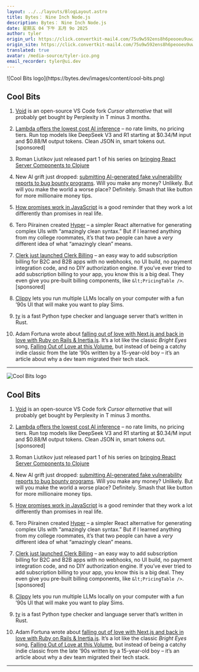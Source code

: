 ```yaml
---
layout: ../../layouts/BlogLayout.astro
title: Bytes： Nine Inch Node.js
description: Bytes： Nine Inch Node.js
date: 星期五 04 下午 五月 9o 2025
author: tyler
origin_url: https://click.convertkit-mail4.com/75u9w592ens8h6peooeu9uwzr9r66fn/9qhzhdudxxp6z0f9/aHR0cHM6Ly9ieXRlcy5kZXYvYXJjaGl2ZXMvMzkx
origin_site: https://click.convertkit-mail4.com/75u9w592ens8h6peooeu9uwzr9r66fn/9qhzhdudxxp6z0f9/aHR0cHM6Ly9ieXRlcy5kZXYvYXJjaGl2ZXMvMzkx
translated: true
avatar: /media-source/tyler-ico.png
email_recorder: tyler@ui.dev
---
```



<Reference client:only="react" title="Bytes： Nine Inch Node.js" url="https://click.convertkit-mail4.com/75u9w592ens8h6peooeu9uwzr9r66fn/9qhzhdudxxp6z0f9/aHR0cHM6Ly9ieXRlcy5kZXYvYXJjaGl2ZXMvMzkx" />

<Detail client:only="react">
	![Cool Bits logo](https://bytes.dev/images/content/cool-bits.png)

## Cool Bits

1.  [Void](https://click.convertkit-mail4.com/75u9w592ens8h6peooeu9uwzr9r66fn/e0hph0u7ee0l4li8/aHR0cHM6Ly9naXRodWIuY29tL3ZvaWRlZGl0b3Ivdm9pZA==) is an open-source VS Code fork _Cursor alternative_ that will probably get bought by Perplexity in T minus 3 months.
    
2.  [Lambda offers the lowest cost AI inference](https://click.convertkit-mail4.com/75u9w592ens8h6peooeu9uwzr9r66fn/7qh7h2u988o6z8sz/aHR0cHM6Ly9sYW1iZGEuYWkvaW5mZXJlbmNlP3V0bV9jYW1wYWlnbj0yMDI1LTA0LWluZmVyZW5jZS1jb3JlJnV0bV9jb250ZW50PWNvb2wtYml0cy1hZC1tYXktOCZ1dG1fbWVkaXVtPW5ld3NsZXR0ZXImdXRtX3NvdXJjZT1ieXRlcw==) – no rate limits, no pricing tiers. Run top models like DeepSeek V3 and R1 starting at $0.34/M input and $0.88/M output tokens. Clean JSON in, smart tokens out. \[sponsored\]
    
3.  Roman Liutikov just released part 1 of his series on [bringing React Server Components to Clojure](https://click.convertkit-mail4.com/75u9w592ens8h6peooeu9uwzr9r66fn/owhkhwuwnnr6oliv/aHR0cHM6Ly9yb21hbmxpdXRpa292LmNvbS9ibG9nL3Rvd2FyZHMtcmVhY3Qtc2VydmVyLWNvbXBvbmVudHMtaW4tY2xvanVyZS1wYXJ0LTE=)
    
4.  New AI grift just dropped: [submitting AI-generated fake vulnerability reports to bug bounty programs](https://click.convertkit-mail4.com/75u9w592ens8h6peooeu9uwzr9r66fn/z2hgh7ue773kw8tp/aHR0cHM6Ly9zb2NrZXQuZGV2L2Jsb2cvYWktc2xvcC1wb2xsdXRpbmctYnVnLWJvdW50eS1wbGF0Zm9ybXM=). Will you make any money? Unlikely. But will you make the world a worse place? Definitely. Smash that like button for more millionaire money tips.
    
5.  [How promises work in JavaScript](https://click.convertkit-mail4.com/75u9w592ens8h6peooeu9uwzr9r66fn/p8hehqu4ddz2x7uq/aHR0cHM6Ly93d3cuZGVlcGludG9kZXYuY29tL2Jsb2cvaG93LXByb21pc2VzLXdvcmstaW4tamF2YXNjcmlwdA==) is a good reminder that they work a lot differently than promises in real life.
    
6.  Tero Piirainen created [Hyper](https://click.convertkit-mail4.com/75u9w592ens8h6peooeu9uwzr9r66fn/x0hph3uezzwp3ns5/aHR0cHM6Ly9udWVqcy5vcmcvYmxvZy9pbnRyb2R1Y2luZy1oeXBlci8=) – a simpler React alternative for generating complex UIs with “amazingly clean syntax.” But if I learned anything from my college roommates, it’s that two people can have a _very_ different idea of what “amazingly clean” means.
    
7.  [Clerk just launched Clerk Billing](https://click.convertkit-mail4.com/75u9w592ens8h6peooeu9uwzr9r66fn/6qhehoulww75o7io/aHR0cHM6Ly9jbGVyay5jb20vYmlsbGluZw==) – an easy way to add subscription billing for B2C and B2B apps with no webhooks, no UI build, no payment integration code, and no DIY authorization engine. If you’ve ever tried to add subscription billing to your app, you know this is a big deal. They even give you pre-built billing components, like `&lt;PricingTable />`. \[sponsored\]
    
8.  [Clippy](https://click.convertkit-mail4.com/75u9w592ens8h6peooeu9uwzr9r66fn/kkhmh2uneel5mnal/aHR0cHM6Ly9mZWxpeHJpZXNlYmVyZy5naXRodWIuaW8vY2xpcHB5Lw==) lets you run multiple LLMs locally on your computer with a fun ’90s UI that will make you want to play Sims.
    
9.  [ty](https://click.convertkit-mail4.com/75u9w592ens8h6peooeu9uwzr9r66fn/58hvh8ug00mn7ka6/aHR0cHM6Ly9naXRodWIuY29tL2FzdHJhbC1zaC90eQ==) is a fast Python type checker and language server that’s written in Rust.
    
10.  Adam Fortuna wrote about [falling out of love with Next.js and back in love with Ruby on Rails & Inertia.js](https://click.convertkit-mail4.com/75u9w592ens8h6peooeu9uwzr9r66fn/25h2h9u3gg28ddc3/aHR0cHM6Ly9oYXJkY292ZXIuYXBwL2Jsb2cvcGFydC0xLWhvdy13ZS1mZWxsLW91dC1vZi1sb3ZlLXdpdGgtbmV4dC1qcy1hbmQtYmFjay1pbi1sb3ZlLXdpdGgtcnVieS1vbi1yYWlscy1pbmVydGlhLWpz). It’s a lot like the classic _Bright Eyes_ song, [Falling Out of Love at this Volume](https://click.convertkit-mail4.com/75u9w592ens8h6peooeu9uwzr9r66fn/qvh8h8udvvr4nqal/aHR0cHM6Ly93d3cueW91dHViZS5jb20vd2F0Y2g_dj1MSzFKbmlpY0RVTQ==), but instead of being a catchy indie classic from the late ’90s written by a 15-year-old boy – it’s an article about why a dev team migrated their tech stack.
    

* * *


</Detail>

![Cool Bits logo](https://bytes.dev/images/content/cool-bits.png)

## Cool Bits

1. [Void](https://click.convertkit-mail4.com/75u9w592ens8h6peooeu9uwzr9r66fn/e0hph0u7ee0l4li8/aHR0cHM6Ly9naXRodWIuY29tL3ZvaWRlZGl0b3Ivdm9pZA==) is an open-source VS Code fork *Cursor alternative* that will probably get bought by Perplexity in T minus 3 months.

2. [Lambda offers the lowest cost AI inference](https://click.convertkit-mail4.com/75u9w592ens8h6peooeu9uwzr9r66fn/7qh7h2u988o6z8sz/aHR0cHM6Ly9sYW1iZGEuYWkvaW5mZXJlbmNlP3V0bV9jYW1wYWlnbj0yMDI1LTA0LWluZmVyZW5jZS1jb3JlJnV0bV9jb250ZW50PWNvb2wtYml0cy1hZC1tYXktOCZ1dG1fbWVkaXVtPW5ld3NsZXR0ZXImdXRtX3NvdXJjZT1ieXRlcw==) – no rate limits, no pricing tiers. Run top models like DeepSeek V3 and R1 starting at $0.34/M input and $0.88/M output tokens. Clean JSON in, smart tokens out. \[sponsored]

3. Roman Liutikov just released part 1 of his series on [bringing React Server Components to Clojure](https://click.convertkit-mail4.com/75u9w592ens8h6peooeu9uwzr9r66fn/owhkhwuwnnr6oliv/aHR0cHM6Ly9yb21hbmxpdXRpa292LmNvbS9ibG9nL3Rvd2FyZHMtcmVhY3Qtc2VydmVyLWNvbXBvbmVudHMtaW4tY2xvanVyZS1wYXJ0LTE=)

4. New AI grift just dropped: [submitting AI-generated fake vulnerability reports to bug bounty programs](https://click.convertkit-mail4.com/75u9w592ens8h6peooeu9uwzr9r66fn/z2hgh7ue773kw8tp/aHR0cHM6Ly9zb2NrZXQuZGV2L2Jsb2cvYWktc2xvcC1wb2xsdXRpbmctYnVnLWJvdW50eS1wbGF0Zm9ybXM=). Will you make any money? Unlikely. But will you make the world a worse place? Definitely. Smash that like button for more millionaire money tips.

5. [How promises work in JavaScript](https://click.convertkit-mail4.com/75u9w592ens8h6peooeu9uwzr9r66fn/p8hehqu4ddz2x7uq/aHR0cHM6Ly93d3cuZGVlcGludG9kZXYuY29tL2Jsb2cvaG93LXByb21pc2VzLXdvcmstaW4tamF2YXNjcmlwdA==) is a good reminder that they work a lot differently than promises in real life.

6. Tero Piirainen created [Hyper](https://click.convertkit-mail4.com/75u9w592ens8h6peooeu9uwzr9r66fn/x0hph3uezzwp3ns5/aHR0cHM6Ly9udWVqcy5vcmcvYmxvZy9pbnRyb2R1Y2luZy1oeXBlci8=) – a simpler React alternative for generating complex UIs with “amazingly clean syntax.” But if I learned anything from my college roommates, it’s that two people can have a *very* different idea of what “amazingly clean” means.

7. [Clerk just launched Clerk Billing](https://click.convertkit-mail4.com/75u9w592ens8h6peooeu9uwzr9r66fn/6qhehoulww75o7io/aHR0cHM6Ly9jbGVyay5jb20vYmlsbGluZw==) – an easy way to add subscription billing for B2C and B2B apps with no webhooks, no UI build, no payment integration code, and no DIY authorization engine. If you’ve ever tried to add subscription billing to your app, you know this is a big deal. They even give you pre-built billing components, like `&lt;PricingTable />`. \[sponsored]

8. [Clippy](https://click.convertkit-mail4.com/75u9w592ens8h6peooeu9uwzr9r66fn/kkhmh2uneel5mnal/aHR0cHM6Ly9mZWxpeHJpZXNlYmVyZy5naXRodWIuaW8vY2xpcHB5Lw==) lets you run multiple LLMs locally on your computer with a fun ’90s UI that will make you want to play Sims.

9. [ty](https://click.convertkit-mail4.com/75u9w592ens8h6peooeu9uwzr9r66fn/58hvh8ug00mn7ka6/aHR0cHM6Ly9naXRodWIuY29tL2FzdHJhbC1zaC90eQ==) is a fast Python type checker and language server that’s written in Rust.

10. Adam Fortuna wrote about [falling out of love with Next.js and back in love with Ruby on Rails & Inertia.js](https://click.convertkit-mail4.com/75u9w592ens8h6peooeu9uwzr9r66fn/25h2h9u3gg28ddc3/aHR0cHM6Ly9oYXJkY292ZXIuYXBwL2Jsb2cvcGFydC0xLWhvdy13ZS1mZWxsLW91dC1vZi1sb3ZlLXdpdGgtbmV4dC1qcy1hbmQtYmFjay1pbi1sb3ZlLXdpdGgtcnVieS1vbi1yYWlscy1pbmVydGlhLWpz). It’s a lot like the classic *Bright Eyes* song, [Falling Out of Love at this Volume](https://click.convertkit-mail4.com/75u9w592ens8h6peooeu9uwzr9r66fn/qvh8h8udvvr4nqal/aHR0cHM6Ly93d3cueW91dHViZS5jb20vd2F0Y2g_dj1MSzFKbmlpY0RVTQ==), but instead of being a catchy indie classic from the late ’90s written by a 15-year-old boy – it’s an article about why a dev team migrated their tech stack.

***


